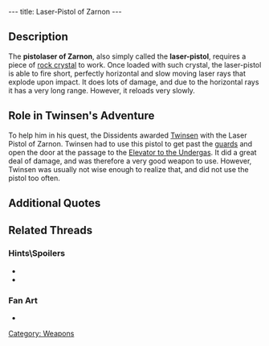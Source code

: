---
title: Laser-Pistol of Zarnon
---

{{Weapon|
Name=Laser-pistol|
Image=Laser.gif|
Enemy=Red enemies and lower|
Rate=Slow|
Damage=A lot|
Range=Infinite}}
{{Quote|
Quote=You now own a laser-pistol in working condition. It gives you enough firepower to reach distant targets that your magical ball cannot reach.|
Character=Official description}}

== Description ==
The '''pistolaser of Zarnon''', also simply called the '''laser-pistol''', requires a piece of [[rock crystal]] to work. Once loaded with such crystal, the laser-pistol is able to fire short, perfectly horizontal and slow moving laser rays that explode upon impact. It does lots of damage, and due to the horizontal rays it has a very long range. However, it reloads very slowly.

== Role in Twinsen's Adventure ==
To help him in his quest, the Dissidents awarded [[Twinsen]] with the Laser Pistol of Zarnon. Twinsen had to use this pistol to get past the [[Franco guards|guards]] and open the door at the passage to the [[Elevator to the Undergas]]. It did a great deal of damage, and was therefore a very good weapon to use. However, Twinsen was usually not wise enough to realize that, and did not use the pistol too often.

== Additional Quotes ==
{{Quote|
Quote=You have found a laser-pistol. It needs a rock crystal to work properly.|
Character=When Twinsen received the pistol}}
{{Quote|
Quote=To reach the elevator, you need a powerful weapon. Here, this is a pistolaser of Zarnon. But you will have to find a crystal to make it work. There are some on the side of the volcano of the celebration.|
Character=A dissident}}

== Related Threads ==
=== Hints\Spoilers ===
* {{thread|id=10088|title=rapid blaster}}
* {{thread|id=10125|title=Controband laser gun?}}

=== Fan Art ===
* {{thread|id=11287|title=Twinsen}}

[[Category: Weapons]]